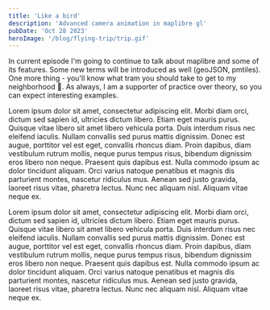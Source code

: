 ```yaml
---
title: 'Like a bird'
description: 'Advanced camera animation in maplibre gl'
pubDate: 'Oct 28 2023'
heroImage: '/blog/flying-trip/trip.gif'
---
```


<p class="text-justify">In current episode I'm going to continue to talk about maplibre and some of its features. Some new terms will be introduced as well
(geoJSON, pmtiles). One more thing - you'll know what tram you should take to get to my neighborhood 🤣.
As always, I am a supporter of practice over theory, so you can expect interesting examples. </p>

Lorem ipsum dolor sit amet, consectetur adipiscing elit. Morbi diam orci, dictum sed sapien id, ultricies dictum libero. 
Etiam eget mauris purus. Quisque vitae libero sit amet libero vehicula porta. Duis interdum risus nec eleifend iaculis. 
Nullam convallis sed purus mattis dignissim. Donec est augue, porttitor vel est eget, convallis rhoncus diam. Proin dapibus, 
diam vestibulum rutrum mollis, neque purus tempus risus, bibendum dignissim eros libero non neque. Praesent quis dapibus est. 
Nulla commodo ipsum ac dolor tincidunt aliquam. Orci varius natoque penatibus et magnis dis parturient montes, nascetur ridiculus mus. 
Aenean sed justo gravida, laoreet risus vitae, pharetra lectus. Nunc nec aliquam nisl. Aliquam vitae neque ex.


<div class="w-100 h-[400px]">
    <FlyingTrip client:only="react"  />
</div>


Lorem ipsum dolor sit amet, consectetur adipiscing elit. Morbi diam orci, dictum sed sapien id, ultricies dictum libero. 
Etiam eget mauris purus. Quisque vitae libero sit amet libero vehicula porta. Duis interdum risus nec eleifend iaculis. 
Nullam convallis sed purus mattis dignissim. Donec est augue, porttitor vel est eget, convallis rhoncus diam. Proin dapibus, 
diam vestibulum rutrum mollis, neque purus tempus risus, bibendum dignissim eros libero non neque. Praesent quis dapibus est. 
Nulla commodo ipsum ac dolor tincidunt aliquam. Orci varius natoque penatibus et magnis dis parturient montes, nascetur ridiculus mus. 
Aenean sed justo gravida, laoreet risus vitae, pharetra lectus. Nunc nec aliquam nisl. Aliquam vitae neque ex.
